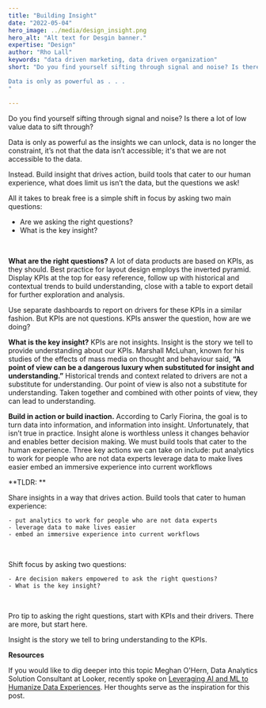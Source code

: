 ```yaml
---
title: "Building Insight"
date: "2022-05-04"
hero_image: ../media/design_insight.png
hero_alt: "Alt text for Desgin banner."
expertise: "Design"
author: "Rho Lall"
keywords: "data driven marketing, data driven organization"
short: "Do you find yourself sifting through signal and noise? Is there a lot of low value data to sift through?

Data is only as powerful as . . . 
"

---
```


Do you find yourself sifting through signal and noise? Is there a lot of low value data to sift through?
<br/>

Data is only as powerful as the insights we can unlock, data is no longer the constraint, it’s not that the data isn’t accessible; it's that we are not accessible to the data. 

Instead. Build insight that drives action, build tools that cater to our human experience, what does limit us isn’t the data, but the questions we ask!

All it takes to break free is a simple shift in focus by asking two main questions:
<br/>

- Are we asking the right questions?
- What is the key insight?

<br/>


**What are the right questions?** A lot of data products are based on KPIs, as they should. Best practice for layout design employs the inverted pyramid. Display KPIs at the top for easy reference,  follow up with historical and contextual trends to build understanding, close with a table to export detail for further exploration and analysis. 
<br/>

Use separate dashboards to report on drivers for these KPIs in a similar fashion. But KPIs are not questions. KPIs answer the question, how are we doing? 
<br/>

**What is the key insight?**  KPIs are not insights. Insight is the story we tell to provide understanding about our KPIs. 
Marshall McLuhan, known for his studies of the effects of mass media on thought and behaviour said, 
**“A point of view can be a dangerous luxury when substituted for insight and understanding.”**
 Historical trends and context related to drivers are not a substitute for understanding. 
 Our point of view is also not a substitute for understanding. Taken together and combined with other points of view, they can lead to understanding.
 <br/>

**Build in action or build inaction.** According to Carly Fiorina, the goal is to turn data into information, and information into insight. Unfortunately, that isn’t true in practice. Insight alone is worthless unless it changes behavior and enables better decision making. We must build tools that cater to the human experience. Three key actions we can take on include:
put analytics to work for people who are not data experts
leverage data to make lives easier
embed an immersive experience into current workflows
<br/>

**TLDR: **

Share insights in a way that drives action. Build tools that cater to human experience:

    - put analytics to work for people who are not data experts
    - leverage data to make lives easier
    - embed an immersive experience into current workflows

<br/>

Shift focus by asking two questions:

    - Are decision makers empowered to ask the right questions?
    - What is the key insight?
<br/>

Pro tip to asking the right questions, start with KPIs and their drivers. There are more, but start here.
<br/>

Insight is the story we tell to bring understanding to the KPIs.
<br/>

**Resources**

If you would like to dig deeper into this topic Meghan O'Hern, Data Analytics Solution Consultant at Looker, 
recently spoke on [<u>Leveraging AI and ML to Humanize Data Experiences</u>](https://www.youtube.com/watch?v=T90-pv0E_0E). 
Her thoughts serve as the inspiration for this post.
<br/>
<br/>